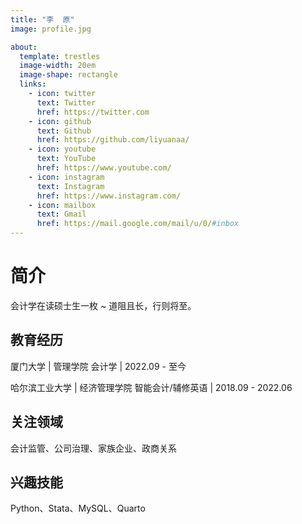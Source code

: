 ```yaml
---
title: "李  原"
image: profile.jpg

about:
  template: trestles
  image-width: 20em
  image-shape: rectangle
  links:
    - icon: twitter
      text: Twitter
      href: https://twitter.com
    - icon: github
      text: Github
      href: https://github.com/liyuanaa/
    - icon: youtube
      text: YouTube
      href: https://www.youtube.com/
    - icon: instagram
      text: Instagram
      href: https://www.instagram.com/
    - icon: mailbox
      text: Gmail
      href: https://mail.google.com/mail/u/0/#inbox
---
```



# 简介

:::{#hero-heading}
会计学在读硕士生一枚 ~ 
道阻且长，行则将至。


## 教育经历
厦门大学 | 管理学院 会计学 | 2022.09 - 至今

哈尔滨工业大学 | 经济管理学院 智能会计/辅修英语 | 2018.09 - 2022.06


## 关注领域
会计监管、公司治理、家族企业、政商关系

## 兴趣技能
Python、Stata、MySQL、Quarto
:::
